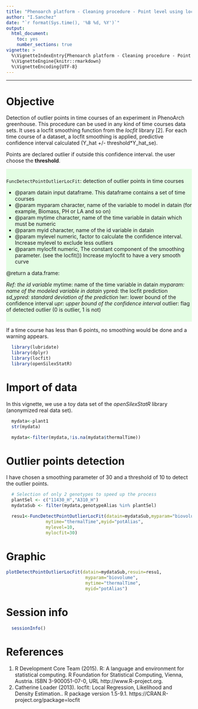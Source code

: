 ```yaml
---
title: "Phenoarch platform - Cleaning procedure - Point level using locfit"
author: "I.Sanchez"
date: "`r format(Sys.time(), '%B %d, %Y')`"
output:
  html_document:
    toc: yes
    number_sections: true
vignette: >
  %\VignetteIndexEntry{Phenoarch platform - Cleaning procedure - Point level using locfit}
  %\VignetteEngine{knitr::rmarkdown}
  %\VignetteEncoding{UTF-8}
---
```


<!---
Program  : detectOutlierPoints.Rmd
Author   : I.Sanchez (MISTEA)
Objective: a vignette for phisStatR library
           require openSilexStatR library and flagPointLocfit() function
           The user has to adapt to his own analysis.
Creation : 25/05/2020
Update   : 28/05/2020
-->

***
# Objective 

Detection of outlier points in time courses of an experiment in PhenoArch greenhouse. This procedure can be used in any kind of time courses data sets. It uses a locfit smoothing function from the *locfit* library [2]. For each time course of a dataset, a locfit smoothing is applied, predictive confidence interval calculated (Y$\_$hat +/- threshold*Y$\_$hat$\_$se). 

Points are declared outlier if outside this confidence interval. the user choose the **threshold**.

<div style="background-color:rgba(0, 255, 0,0.1); text-align:left; vertical-align: center; padding:10px 0;">
`FuncDetectPointOutlierLocFit`: detection of outlier points in time courses

* @param datain input dataframe. This dataframe contains a set of time courses
* @param myparam character, name of the variable to model in datain (for example, Biomass, PH or LA and so on)
* @param mytime  character, name of the time variable in datain which must be numeric
* @param myid    character, name of the id variable in datain
* @param mylevel numeric, factor to calculate the confidence interval. Increase mylevel to exclude less outliers
* @param mylocfit numeric, The constant component of the smoothing parameter. (see the locfit()) Increase mylocfit to have a very smooth curve

@return a data.frame:

*Ref: the id variable
*mytime: name of the time variable in datain
*myparam: name of the modeled variable in datain
*ypred: the locfit prediction
*sd_ypred: standard deviation of the prediction
*lwr: lower bound of the confidence interval
*upr: upper bound of the confidence interval
*outlier: flag of detected outlier (0 is outlier, 1 is not)

</div>

If a time course has less than 6 points, no smoothing would be done and a warning appears.

```r
  library(lubridate)
  library(dplyr)
  library(locfit)
  library(openSilexStatR)
```

# Import of data
In this vignette, we use a toy data set of the *openSilexStatR* library (anonymized real data set). 
```r
  mydata<-plant1
  str(mydata)

  mydata<-filter(mydata,!is.na(mydata$thermalTime))
```

# Outlier points detection
I have chosen a smoothing parameter of 30 and a threshold of 10 to detect the outlier points.

```r
  # Selection of only 2 genotypes to speed up the process
  plantSel <- c("11430_H","A310_H")
  mydataSub <- filter(mydata,genotypeAlias %in% plantSel)

  resu1<-FuncDetectPointOutlierLocFit(datain=mydataSub,myparam="biovolume",
               mytime="thermalTime",myid="potAlias",
               mylevel=10,
               mylocfit=30)
```


# Graphic

```r
plotDetectPointOutlierLocFit(datain=mydataSub,resuin=resu1,
                              myparam="biovolume",
                              mytime="thermalTime",
                              myid="potAlias")
```

# Session info
```r
  sessionInfo()
```

# References
1. R Development Core Team (2015). R: A language and environment for statistical computing. R Foundation for Statistical Computing, Vienna, Austria. ISBN 3-900051-07-0, URL http://www.R-project.org.
2. Catherine Loader (2013). locfit: Local Regression, Likelihood and Density Estimation.. R package version 1.5-9.1. https://CRAN.R-project.org/package=locfit
 

